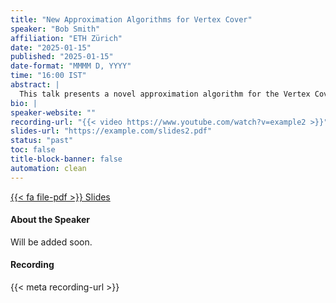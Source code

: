 ```yaml
---
title: "New Approximation Algorithms for Vertex Cover"
speaker: "Bob Smith"
affiliation: "ETH Zürich"
date: "2025-01-15"
published: "2025-01-15"
date-format: "MMMM D, YYYY"
time: "16:00 IST"
abstract: |
  This talk presents a novel approximation algorithm for the Vertex Cover problem, improving upon the long-standing 2-approximation barrier. We'll discuss the key techniques, including a new rounding scheme for the LP relaxation and its analysis.
bio: |
speaker-website: ""
recording-url: "{{< video https://www.youtube.com/watch?v=example2 >}}"
slides-url: "https://example.com/slides2.pdf"
status: "past"
toc: false
title-block-banner: false
automation: clean
---
```


::: {.button-bar}
[{{< fa file-pdf >}} Slides]({{< meta slides-url >}}){.btn .btn-outline-primary .rounded-pill}
:::


#### About the Speaker

Will be added soon.

#### Recording

{{< meta recording-url >}}
